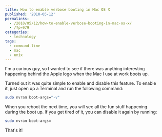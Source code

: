 ```yaml
---
title: How to enable verbose booting in Mac OS X
published: '2010-05-12'
permalinks:
  - /2010/05/12/how-to-enable-verbose-booting-in-mac-os-x/
  - /?p=979
categories:
  - technology
tags:
  - command-line
  - mac
  - unix
---
```


I'm a curious guy, so I wanted to see if there was anything interesting happening behind the Apple logo when the Mac I use at work boots up.

Turned out it was quite simple to enable and disable this feature. To enable it, just open up a Terminal and run the following command:

```bash
sudo nvram boot-args="-v"
```

When you reboot the next time, you will see all the fun stuff happening during the boot up. If you get tired of it, you can disable it again by running:

```bash
sudo nvram boot-args=
```

That's it!
